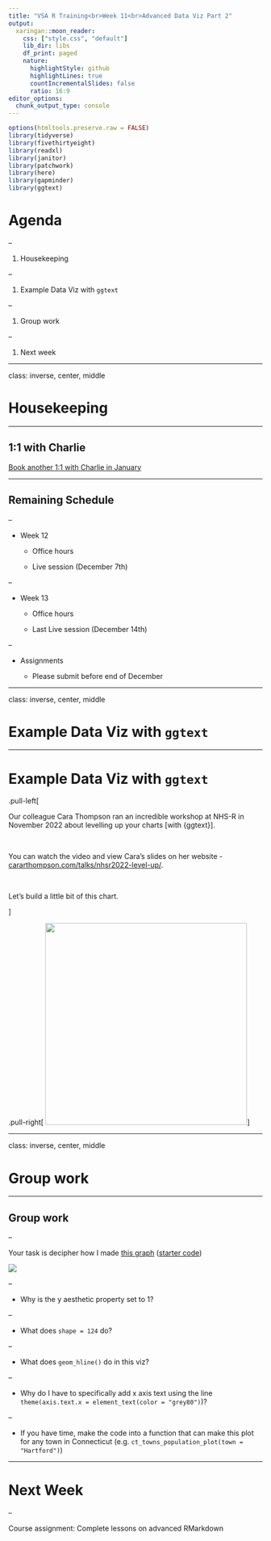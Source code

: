 ```yaml
---
title: "VSA R Training<br>Week 11<br>Advanced Data Viz Part 2"
output:
  xaringan::moon_reader:
    css: ["style.css", "default"]
    lib_dir: libs
    df_print: paged
    nature:
      highlightStyle: github
      highlightLines: true
      countIncrementalSlides: false
      ratio: 16:9
editor_options: 
  chunk_output_type: console
---
```


```r
options(htmltools.preserve.raw = FALSE)
library(tidyverse)
library(fivethirtyeight)
library(readxl)
library(janitor)
library(patchwork)
library(here)
library(gapminder)
library(ggtext)
```


# Agenda

--

1. Housekeeping

--

1. Example Data Viz with `ggtext`

--

1. Group work

--

1. Next week

---

class: inverse, center, middle

# Housekeeping


---

## 1:1 with Charlie

[Book another 1:1 with Charlie in January](https://savvycal.com/charliejhadley-r-for-the-rest-of-us/2nd-1to1-jan-2023)


---

## Remaining Schedule

--

- Week 12

  - Office hours
  
  - Live session (December 7th)
  
--
  
- Week 13

  - Office hours
  
  - Last Live session (December 14th)

--

- Assignments

  - Please submit before end of December

---

class: inverse, center, middle

# Example Data Viz with `ggtext`

---

# Example Data Viz with `ggtext`

.pull-left[

Our colleague Cara Thompson ran an incredible workshop at NHS-R in November 2022 about levelling up your charts [with {ggtext}].

<br>

You can watch the video and view Cara's slides on her website - [cararthompson.com/talks/nhsr2022-level-up/](https://www.cararthompson.com/talks/nhsr2022-level-up).

<br>

Let's build a little bit of this chart.

]

.pull-right[
<img src='images/penguin-bakeoff.png' height='400px'/>
]


---

class: inverse, center, middle

# Group work

---

## Group work

--

Your task is decipher how I made [this graph](https://share.rfor.us/v1ub7qWe) ([starter code](https://gist.githubusercontent.com/dgkeyes/8e6ae05003dac8fc6a928a9d1230f955/raw/d23ea91d8a7f2d5f1c10ce410a39ca057daba268/data-viz-exercise.R))

![](https://p218.p3.n0.cdn.getcloudapp.com/items/v1ub7qWe/1633a0d2-bde3-405a-8a91-cebf912a1809.jpg?source=viewer&v=362ab84fc710116e10f7aa692d1ed927)

--

- Why is the y aesthetic property set to 1?

--

- What does `shape = 124` do?

--

- What does `geom_hline()` do in this viz?

--

- Why do I have to specifically add x axis text using the line `theme(axis.text.x = element_text(color = "grey80")`)?

--

- If you have time, make the code into a function that can make this plot for any town in Connecticut (e.g. `ct_towns_population_plot(town = "Hartford")`)


---

# Next Week

--

Course assignment: Complete lessons on advanced RMarkdown


